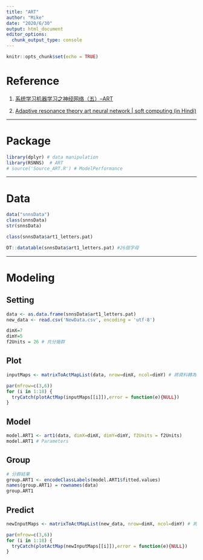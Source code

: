 ```yaml
---
title: "ART"
author: "Mike"
date: "2020/6/30"
output: html_document
editor_options: 
  chunk_output_type: console
---
```


```r
knitr::opts_chunk$set(echo = TRUE)
```

# Reference

1. [系统学习机器学习之神经网络（五）--ART](https://blog.csdn.net/App_12062011/article/details/53463372)

1. [Adaptive resonance theory art neural network | soft computing (in Hindi)](https://www.youtube.com/watch?v=P6_j2smSrdI)


---

# Package

```r
library(dplyr) # data manipulation
library(RSNNS)  # ART
# source('Source_ART.R') # ModelPerformance
```

---

# Data

```r
data("snnsData")
class(snnsData)
str(snnsData)

class(snnsData$art1_letters.pat)

DT::datatable(snnsData$art1_letters.pat) #26個字母
```

---

# Modeling

## Setting

```r
data <- as.data.frame(snnsData$art1_letters.pat)
new_data <- read.csv('NewData.csv', encoding = 'utf-8')

dimX=7
dimY=5 
f2Units = 26 # 共分幾群

```

## Plot
```r
inputMaps <- matrixToActMapList(data, nrow=dimX, ncol=dimY) # 將資料轉為矩陣

par(mfrow=c(3,6))
for (i in 1:18) {
  tryCatch(plotActMap(inputMaps[[i]]),error = function(e){NULL})
}
```

## Model
```r
model.ART1 <- art1(data, dimX=dimX, dimY=dimY, f2Units = f2Units) 
model.ART1 # Parameters
```

## Group
```r
# 分群結果
group.ART1 <- encodeClassLabels(model.ART1$fitted.values)
names(group.ART1) = rownames(data)
group.ART1

```

## Predict
```r
newInputMaps <- matrixToActMapList(new_data, nrow=dimX, ncol=dimY) # 將資料轉為矩陣

par(mfrow=c(3,6))
for (i in 1:18) {
  tryCatch(plotActMap(newInputMaps[[i]]),error = function(e){NULL})
}

```

